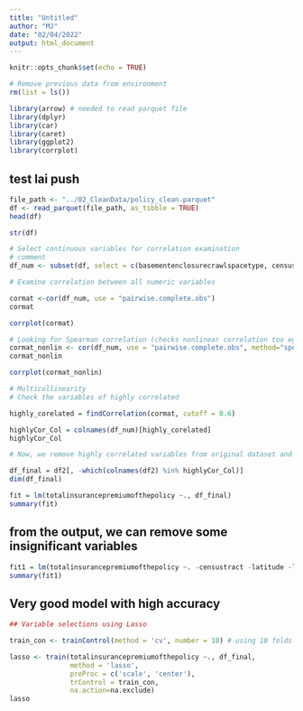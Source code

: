 ```yaml
---
title: "Untitled"
author: "MJ"
date: "02/04/2022"
output: html_document
---
```


```r
knitr::opts_chunk$set(echo = TRUE)
```

```r
# Remove previous data from environment
rm(list = ls())
```

```r
library(arrow) # needed to read parquet file
library(dplyr)
library(car)
library(caret)
library(ggplot2)
library(corrplot)
```
## test lai push
```r
file_path <- "../02_CleanData/policy_clean.parquet"
df <- read_parquet(file_path, as_tibble = TRUE)
head(df)

```

```r
str(df)
```
```r
# Select continuous variables for correlation examination
# comment
df_num <- subset(df, select = c(basementenclosurecrawlspacetype, censustract,crsdiscount,elevationdifference,federalpolicyfee, latitude, longitude, policycost, policycount, reportedzipcode, ratemethod, totalbuildinginsurancecoverage, totalcontentsinsurancecoverage))

# Examine correlation between all numeric variables

cormat <-cor(df_num, use = "pairwise.complete.obs")
cormat
```
```r
corrplot(cormat)
```

```r
# Looking for Spearman correlation (checks nonlinear correlation too eg y=x3 ha Spearman correlation of 1)
cormat_nonlin <- cor(df_num, use = "pairwise.complete.obs", method="spearman")
cormat_nonlin
```

```r
corrplot(cormat_nonlin)
```




```r
# Multicollinearity
# Check the variables of highly correlated

highly_corelated = findCorrelation(cormat, cutoff = 0.6)

highlyCor_Col = colnames(df_num)[highly_corelated]
highlyCor_Col

```
```r
# Now, we remove highly correlated variables from original dataset and create final dataset

df_final = df2[, -which(colnames(df2) %in% highlyCor_Col)]
dim(df_final)

```
```r
fit = lm(totalinsurancepremiumofthepolicy ~., df_final)
summary(fit)
```
## from the output, we can remove some insignificant variables 
```r
fit1 = lm(totalinsurancepremiumofthepolicy ~. -censustract -latitude -longitude -originalnbdate -policytermindicator -reportedzipcode -lowerflooronly -basementonly -mobilehomeortrailer -upperlevelcondo, df_final)
summary(fit1)
```

## Very good model with high accuracy

```r
## Variable selections using Lasso

train_con <- trainControl(method = 'cv', number = 10) # using 10 folds cv

lasso <- train(totalinsurancepremiumofthepolicy ~., df_final,
               method = 'lasso',
               preProc = c('scale', 'center'),
               trControl = train_con,
               na.action=na.exclude)
lasso


```